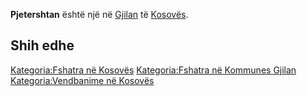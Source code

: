 {{Fshat në 
 | Emri                = Pjetershtan
 | EmriAlt                = 
 | NAME_SHORT_FORM=      
 | NAME_GENERIC=      
 | NAME_SORT_NAME_RO=      PJETERSHTAN
 | FULL_NAME_RO = Pjetershtan
 | FULL_NAME_ND_RO=Pjetershtan
 | SORT_NAME_RG=PJETERSHTAN
 | FULL_NAME_RG=Pjetershtan
 | FULL_NAME_ND_RG=Pjetershtan
 | SRP_NAME_SHORT_FORM=      
 | SRP_NAME_GENERIC=      
 | SRP_NAME_SORT_NAME_RO=      
 | SRP_FULL_NAME_RO = 
 | SRP_FULL_NAME_ND_RO=
 | SRP_SORT_NAME_RG=
 | SRP_FULL_NAME_RG=
 | SRP_FULL_NAME_ND_RG=
 | Emri (Rasa dhanore) = 
 | Figura              = 
 | Shteti              = Kosovo
 | Komuna              = Gjilan
 | Kodi postar         = 
 | Sipërfaqja          = 

 | Popullsia           = 

 | Regj. i popullsisë  = 
 | Dend. e popullsisë  = 
 | Faqja zyrtare       = 
 <!--- Koordinatat ----> 
 | Gjerësia            = 42.340556
 | Gjatësia            = 20.458889
 | Lartësia            = 
}}
'''Pjetershtan''' është një [[]] në [[Gjilan]] të [[Kosovës]].

<!-- == Gjeografia == -->
<!-- == Historia == -->
<!-- == Demografia == -->
== Shih edhe ==
{{Komuna Gjilan}}
{{Kosovo-Administrata-Cung}}

[[Kategoria:Fshatra në Kosovës]]
[[Kategoria:Fshatra në Kommunes Gjilan]]
[[Kategoria:Vendbanime në Kosovës]]